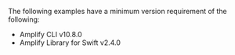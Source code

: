 
<Callout warning>

The following examples have a minimum version requirement of the following:

- Amplify CLI v10.8.0
- Amplify Library for Swift v2.4.0

</Callout>

